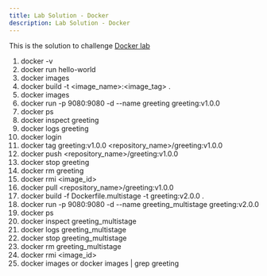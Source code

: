 ```yaml
---
title: Lab Solution - Docker
description: Lab Solution - Docker
---
```


This is the solution to challenge [Docker lab](../)

1. docker -v
2. docker run hello-world
3. docker images
4. docker build -t <image_name>:<image_tag> .
5. docker images
6. docker run -p 9080:9080 -d --name greeting greeting:v1.0.0
7. docker ps
8. docker inspect greeting
9. docker logs greeting
10. docker login
11. docker tag greeting:v1.0.0 <repository_name>/greeting:v1.0.0
12. docker push <repository_name>/greeting:v1.0.0
13. docker stop greeting
14. docker rm greeting
15. docker rmi <image_id>
16. docker pull <repository_name>/greeting:v1.0.0
17. docker build -f Dockerfile.multistage -t greeting:v2.0.0 .
18. docker run -p 9080:9080 -d --name greeting_multistage greeting:v2.0.0
19. docker ps
20. docker inspect greeting_multistage
21. docker logs greeting_multistage
22. docker stop greeting_multistage
23. docker rm greeting_multistage 
24. docker rmi <image_id>
25. docker images or docker images | grep greeting
